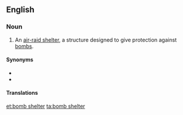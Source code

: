 ==English==

===Noun===
{{en-noun|head=[[bomb]] [[shelter]]}}

# An [[air-raid shelter]], a structure designed to give protection against [[bomb]]s.

====Synonyms====
* {{l|en|air-raid shelter}}
* {{l|en|bombproof}}

====Translations====
{{trans-see|air-raid shelter}}

[[et:bomb shelter]]
[[ta:bomb shelter]]